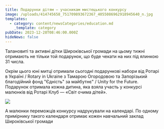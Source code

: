 ```yaml
---
title: Подарунки дітям — учасникам мистецького конкурсу
image: /uploads/414745658_751709893672367_4055086962918945640_n.jpg
templates:
  - category: content/newsCategories/education.md
    _template: category
pubDate: 2023-12-28T08:46:00.000Z
hideNews: false
---
```


Талановиті та активні дітки Широківської громади на цьому тижні отримають не тільки той подарунок, що буде чекати на них під ялинкою 31 числа.

Окрім цього юні митці отримали сьогодні подарункові набори від Ротарі в Україні / Rotary in Ukraine з Тамарою Огородовою та Запорізький благодійний фонд "Єдність" за майбутнє" / Unity for the Future. Подарунок отримала кожна дитина, яка взяла участь у конкурсі малюнків від Ротарі Клуб — «Світ очима дітей».

![](/uploads/414819676_751689423674414_4910015145242470511_n.jpg)

А малюнки переможців конкурсу надрукували на календарі. По одному примірнику такого календаря отримає кожен навчальний заклад Широківської громади
